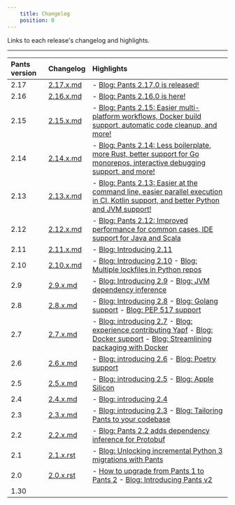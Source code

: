 ```yaml
---
    title: Changelog
    position: 0
---
```


Links to each release's changelog and highlights.

---

| Pants version | Changelog                                                                                   | Highlights                                                                                                                                                                                                                                                                                                                                         |
|:--------------|:--------------------------------------------------------------------------------------------|:---------------------------------------------------------------------------------------------------------------------------------------------------------------------------------------------------------------------------------------------------------------------------------------------------------------------------------------------------|
| 2.17          | [2.17.x.md](https://github.com/pantsbuild/pants/blob/main/src/python/pants/notes/2.17.x.md) | - [Blog: Pants 2.17.0 is released!](https://blog.pantsbuild.org/pants-2-17-0-is-released/)                                                                                                                                                                                                                                                         |
| 2.16          | [2.16.x.md](https://github.com/pantsbuild/pants/blob/main/src/python/pants/notes/2.16.x.md) | - [Blog: Pants 2.16.0 is here!](https://blog.pantsbuild.org/pants-2-16-0/)                                                                                                                                                                                                                                                                         |
| 2.15          | [2.15.x.md](https://github.com/pantsbuild/pants/blob/main/src/python/pants/notes/2.15.x.md) | - [Blog: Pants 2.15: Easier multi-platform workflows, Docker build support, automatic code cleanup, and more!](https://blog.pantsbuild.org/pants-2-15/)                                                                                                                                                                                            |
| 2.14          | [2.14.x.md](https://github.com/pantsbuild/pants/blob/main/src/python/pants/notes/2.14.x.md) | - [Blog: Pants 2.14: Less boilerplate, more Rust, better support for Go monorepos, interactive debugging support, and more!](https://blog.pantsbuild.org/pants-2-14/)                                                                                                                                                                              |
| 2.13          | [2.13.x.md](https://github.com/pantsbuild/pants/blob/main/src/python/pants/notes/2.13.x.md) | - [Blog: Pants 2.13: Easier at the command line, easier parallel execution in CI, Kotlin support, and better Python and JVM support!](https://blog.pantsbuild.org/introducing-pants-2-13/)                                                                                                                                                         |
| 2.12          | [2.12.x.md](https://github.com/pantsbuild/pants/blob/main/src/python/pants/notes/2.12.x.md) | - [Blog: Pants 2.12: Improved performance for common cases, IDE support for Java and Scala](https://blog.pantsbuild.org/pants-2-12/)                                                                                                                                                                                                               |
| 2.11          | [2.11.x.md](https://github.com/pantsbuild/pants/blob/main/src/python/pants/notes/2.11.x.md) | - [Blog: Introducing 2.11](https://blog.pantsbuild.org/introducing-pants-2-11/)                                                                                                                                                                                                                                                                    |
| 2.10          | [2.10.x.md](https://github.com/pantsbuild/pants/blob/main/src/python/pants/notes/2.10.x.md) | - [Blog: Introducing 2.10](https://blog.pantsbuild.org/pants-2-10/) - [Blog: Multiple lockfiles in Python repos](https://blog.pantsbuild.org/multiple-lockfiles-python/)                                                                                                                                                                           |
| 2.9           | [2.9.x.md](https://github.com/pantsbuild/pants/blob/main/src/python/pants/notes/2.9.x.md)   | - [Blog: Introducing 2.9](https://blog.pantsbuild.org/pants-2-9/) - [Blog: JVM dependency inference](https://blog.pantsbuild.org/automatically-unlocking-concurrent-builds-and-fine-grained-caching-on-the-jvm-with-dependency-inference/)                                                                                                         |
| 2.8           | [2.8.x.md](https://github.com/pantsbuild/pants/blob/main/src/python/pants/notes/2.8.x.md)   | - [Blog: Introducing 2.8](https://blog.pantsbuild.org/introducing-pants-2-8/) - [Blog: Golang support](https://blog.pantsbuild.org/golang-support-pants-28/) - [Blog: PEP 517 support](https://blog.pantsbuild.org/pants-supports-pep-517/)                                                                                                        |
| 2.7           | [2.7.x.md](https://github.com/pantsbuild/pants/blob/main/src/python/pants/notes/2.7.x.md)   | - [Blog: introducing 2.7](https://blog.pantsbuild.org/introducing-pants-2-7/) - [Blog: experience contributing Yapf](https://blog.pantsbuild.org/contributing-yapf-support/) - [Blog: Docker support](https://blog.pantsbuild.org/docker-support/) - [Blog: Streamlining packaging with Docker](https://blog.pantsbuild.org/pants-pex-and-docker/) |
| 2.6           | [2.6.x.md](https://github.com/pantsbuild/pants/blob/main/src/python/pants/notes/2.6.x.md)   | - [Blog: introducing 2.6](https://blog.pantsbuild.org/introducing-pants-2-6/) - [Blog: Poetry support](https://blog.pantsbuild.org/poetry-support-for-pants-2-6/)                                                                                                                                                                                  |
| 2.5           | [2.5.x.md](https://github.com/pantsbuild/pants/blob/main/src/python/pants/notes/2.5.x.md)   | - [Blog: introducing 2.5](https://blog.pantsbuild.org/introducing-pants-2-5/) - [Blog: Apple Silicon](https://blog.pantsbuild.org/how-we-added-apple-silicon-support-to-pants/)                                                                                                                                                                    |
| 2.4           | [2.4.x.md](https://github.com/pantsbuild/pants/blob/main/src/python/pants/notes/2.4.x.md)   | - [Blog: introducing 2.4](https://blog.pantsbuild.org/introducing-pants-build-2-4-0/)                                                                                                                                                                                                                                                              |
| 2.3           | [2.3.x.md](https://github.com/pantsbuild/pants/blob/main/src/python/pants/notes/2.3.x.md)   | - [Blog: introducing 2.3](https://blog.pantsbuild.org/introducing-pants-2-3-0/) - [Blog: Tailoring Pants to your codebase](https://blog.pantsbuild.org/tailoring-pants-to-your-codebase/)                                                                                                                                                          |
| 2.2           | [2.2.x.md](https://github.com/pantsbuild/pants/blob/main/src/python/pants/notes/2.2.x.md)   | - [Blog: Pants 2.2 adds dependency inference for Protobuf](https://blog.pantsbuild.org/pants-2-2-adds-dependency-inference-for-protobuf/)                                                                                                                                                                                                          |
| 2.1           | [2.1.x.rst](https://github.com/pantsbuild/pants/blob/main/src/python/pants/notes/2.1.x.rst) | - [Blog: Unlocking incremental Python 3 migrations with Pants](https://blog.pantsbuild.org/python-3-migrations/)                                                                                                                                                                                                                                   |
| 2.0           | [2.0.x.rst](https://github.com/pantsbuild/pants/blob/main/src/python/pants/notes/2.0.x.rst) | - [How to upgrade from Pants 1 to Pants 2](https://www.pantsbuild.org/v1.30/docs/how-to-upgrade-to-the-v2-engine) - [Blog: Introducing Pants v2](https://blog.pantsbuild.org/introducing-pants-v2/)                                                                                                                                                |
| 1.30          |                                                                                             |                                                                                                                                                                                                                                                                                                                                                    |